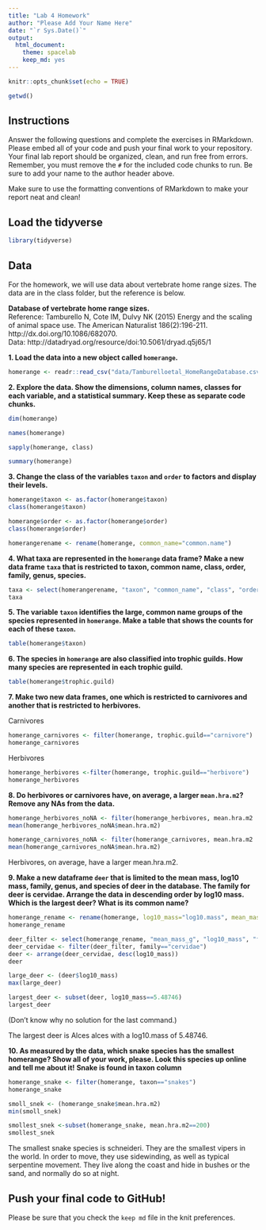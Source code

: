 ```yaml
---
title: "Lab 4 Homework"
author: "Please Add Your Name Here"
date: "`r Sys.Date()`"
output:
  html_document: 
    theme: spacelab
    keep_md: yes
---
```


```r
knitr::opts_chunk$set(echo = TRUE)
```

```r
getwd()
```


## Instructions
Answer the following questions and complete the exercises in RMarkdown. Please embed all of your code and push your final work to your repository. Your final lab report should be organized, clean, and run free from errors. Remember, you must remove the `#` for the included code chunks to run. Be sure to add your name to the author header above.  

Make sure to use the formatting conventions of RMarkdown to make your report neat and clean!  

## Load the tidyverse
```r
library(tidyverse)
```

## Data
For the homework, we will use data about vertebrate home range sizes. The data are in the class folder, but the reference is below.  

**Database of vertebrate home range sizes.**  
Reference: Tamburello N, Cote IM, Dulvy NK (2015) Energy and the scaling of animal space use. The American Naturalist 186(2):196-211. http://dx.doi.org/10.1086/682070.  
Data: http://datadryad.org/resource/doi:10.5061/dryad.q5j65/1  

**1. Load the data into a new object called `homerange`.**
```r
homerange <- readr::read_csv("data/Tamburelloetal_HomeRangeDatabase.csv")
```


**2. Explore the data. Show the dimensions, column names, classes for each variable, and a statistical summary. Keep these as separate code chunks.**  
```r
dim(homerange)
```
```r
names(homerange)
```
```r
sapply(homerange, class)
```
```r
summary(homerange)
```


**3. Change the class of the variables `taxon` and `order` to factors and display their levels.**  
```r
homerange$taxon <- as.factor(homerange$taxon)
class(homerange$taxon)
```
```r
homerange$order <- as.factor(homerange$order)
class(homerange$order)
```
```r
homerangerename <- rename(homerange, common_name="common.name")
```

**4. What taxa are represented in the `homerange` data frame? Make a new data frame `taxa` that is restricted to taxon, common name, class, order, family, genus, species.**  
```r
taxa <- select(homerangerename, "taxon", "common_name", "class", "order", "family", "genus", "species")
taxa
```

**5. The variable `taxon` identifies the large, common name groups of the species represented in `homerange`. Make a table that shows the counts for each of these `taxon`.**  
```r
table(homerange$taxon)
```


**6. The species in `homerange` are also classified into trophic guilds. How many species are represented in each trophic guild.**
```r
table(homerange$trophic.guild)
```


**7. Make two new data frames, one which is restricted to carnivores and another that is restricted to herbivores.**  

Carnivores
```r
homerange_carnivores <- filter(homerange, trophic.guild=="carnivore")
homerange_carnivores
```


Herbivores
```r
homerange_herbivores <-filter(homerange, trophic.guild=="herbivore")
homerange_herbivores
```

**8. Do herbivores or carnivores have, on average, a larger `mean.hra.m2`? Remove any NAs from the data.**  
```r
homerange_herbivores_noNA <- filter(homerange_herbivores, mean.hra.m2 !="NA")
mean(homerange_herbivores_noNA$mean.hra.m2)
```
```r
homerange_carnivores_noNA <- filter(homerange_carnivores, mean.hra.m2 !="NA")
mean(homerange_carnivores_noNA$mean.hra.m2)
```
Herbivores, on average, have a larger mean.hra.m2.

**9. Make a new dataframe `deer` that is limited to the mean mass, log10 mass, family, genus, and species of deer in the database. The family for deer is cervidae. Arrange the data in descending order by log10 mass. Which is the largest deer? What is its common name?**  
```r
homerange_rename <- rename(homerange, log10_mass="log10.mass", mean_mass_g="mean.mass.g")
homerange_rename
```

```r
deer_filter <- select(homerange_rename, "mean_mass_g", "log10_mass", "family", "genus", "species")
deer_cervidae <- filter(deer_filter, family=="cervidae")
deer <- arrange(deer_cervidae, desc(log10_mass))
deer
```
```r
large_deer <- (deer$log10_mass)
max(large_deer)
```
```r
largest_deer <- subset(deer, log10_mass==5.48746)
largest_deer
```
(Don't know why no solution for the last command.)

The largest deer is Alces alces with a log10.mass of 5.48746.

**10. As measured by the data, which snake species has the smallest homerange? Show all of your work, please. Look this species up online and tell me about it!** **Snake is found in taxon column**   
```r
homerange_snake <- filter(homerange, taxon=="snakes")
homerange_snake
```
```r
smoll_snek <- (homerange_snake$mean.hra.m2)
min(smoll_snek)
```
```r
smollest_snek <-subset(homerange_snake, mean.hra.m2==200)
smollest_snek
```

The smallest snake species is schneideri. They are the smallest vipers in the world. In order to move, they use sidewinding, as well as typical serpentine movement. They live along the coast and hide in bushes or the sand, and normally do so at night.


## Push your final code to GitHub!
Please be sure that you check the `keep md` file in the knit preferences.   